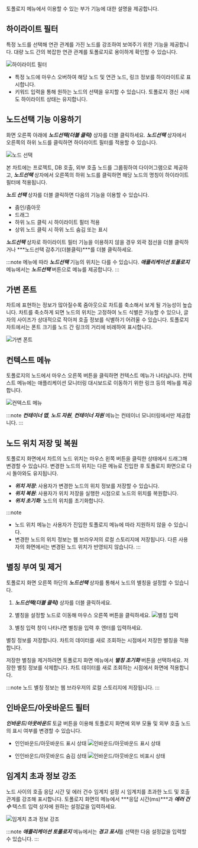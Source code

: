 토폴로지 메뉴에서 이용할 수 있는 부가 기능에 대한 설명을 제공합니다.

## 하이라이트 필터

특정 노드를 선택해 연관 관계를 가진 노드를 강조하여 보여주기 위한 기능을 제공합니다. 대량 노드 간의 복잡한 연관 관계를 토폴로지로 용이하게 확인할 수 있습니다.

![하이라이트 필터](/img/topology-highlight.png)

* 특정 노드에 마우스 오버하여 해당 노드 및 연관 노드, 링크 정보를 하이라이트로 표시합니다.
* 키워드 입력을 통해 원하는 노드의 선택을 유지할 수 있습니다. 토폴로지 갱신 시에도 하이라이트 상태는 유지합니다.

## 노드선택 기능 이용하기

화면 오른쪽 아래에 ***노드선택(더블 클릭)*** 상자를 더블 클릭하세요. ***노드선택*** 상자에서 오른쪽의 하위 노드를 클릭하면 하이라이트 필터를 적용할 수 있습니다.

![노드 선택](/img/topology-select-node.png)

본 차트에는 프로젝트, DB 호출, 외부 호출 노드를 그룹핑하여 다이어그램으로 제공하고, ***노드선택*** 상자에서 오른쪽의 하위 노드를 클릭하면 해당 노드의 명칭이 하이라이트 필터에 적용됩니다.

***노드 선택*** 상자를 더블 클릭하면 다음의 기능을 이용할 수 있습니다.

* 줌인/줌아웃
* 드래그
* 하위 노드 클릭 시 하이라이트 필터 적용
* 상위 노드 클릭 시 하위 노드 숨김 또는 표시

***노드선택*** 상자로 하이라이트 필터 기능을 이용하지 않을 경우 외곽 점선을 더블 클릭하거나 ***노드선택 감추기(더블클릭)***를 더블 클릭하세요.

:::note
메뉴에 따라 ***노드선택*** 기능의 위치는 다를 수 있습니다. ***애플리케이션 토폴로지*** 메뉴에서는 ***노드선택*** 버튼으로 메뉴를 제공합니다.
:::

## 가변 폰트

차트에 표현하는 정보가 많아질수록 줌아웃으로 차트를 축소해서 보게 될 가능성이 높습니다. 차트를 축소하게 되면 노드의 위치는 고정하여 노드 식별은 가능할 수 있으나, 글자의 사이즈가 상대적으로 작아져 호출 정보를 식별하기 어려울 수 있습니다. 토폴로지 차트에서는 폰트 크기를 노드 간 링크의 거리에 비례하여 표시합니다.

![가변 폰트](https://img.whatap.io/media/user_guide_application/topology/dynamic_font_size.png)

## 컨텍스트 메뉴

토폴로지의 노드에서 마우스 오른쪽 버튼을 클릭하면 컨텍스트 메뉴가 나타납니다. 컨텍스트 메뉴에는 애플리케이션 모니터링 대시보드로 이동하기 위한 링크 등의 메뉴를 제공합니다.

![컨텍스트 메뉴](https://img.whatap.io/media/user_guide_application/topology/context_menu.png)

:::note
***컨테이너 맵***, ***노드 자원***, ***컨테이너 자원*** 메뉴는 컨테이너 모니터링에서만 제공합니다.
:::

## 노드 위치 저장 및 복원

토폴로지 화면에서 차트의 노드 위치는 마우스 왼쪽 버튼을 클릭한 상태에서 드래그해 변경할 수 있습니다. 변경한 노드의 위치는 다른 메뉴로 진입한 후 토폴로지 화면으로 다시 돌아와도 유지됩니다.

* ***위치 저장***: 사용자가 변경한 노드의 위치 정보를 저장할 수 있습니다.
* ***위치 복원***: 사용자가 위치 저장을 실행한 시점으로 노드의 위치를 복원합니다.
* ***위치 초기화***: 노드의 위치를 초기화합니다.

:::note
* 노드 위치 메뉴는 사용자가 진입한 토폴로지 메뉴에 따라 지원하지 않을 수 있습니다.
* 변경한 노드의 위치 정보는 웹 브라우저의 로컬 스토리지에 저장됩니다. 다른 사용자의 화면에서는 변경된 노드 위치가 반영되지 않습니다.
:::

## 별칭 부여 및 제거

토폴로지 화면 오른쪽 하단의 ***노드선택*** 상자를 통해서 노드의 별칭을 설정할 수 있습니다.

1. ***노드선택(더블 클릭)*** 상자를 더블 클릭하세요.

1. 별칭을 설정할 노드로 이동해 마우스 오른쪽 버튼을 클릭하세요.
  ![별칭 입력](/img/node-custom-name.png)

1. 별칭 입력 창이 나타나면 별칭을 입력 후 엔터를 입력하세요.

별칭 정보를 저장합니다. 차트의 데이터를 새로 조회하는 시점에서 저장한 별칭을 적용합니다.

저장한 별칭을 제거하려면 토폴로지 화면 메뉴에서 ***별칭 초기화*** 버튼을 선택하세요. 저장한 별칭 정보를 삭제합니다. 차트 데이터를 새로 조회하는 시점에서 화면에 적용합니다.

:::note
노드 별칭 정보는 웹 브라우저의 로컬 스토리지에 저장됩니다.
:::

## 인바운드/아웃바운드 필터

***인바운드***/***아웃바운드*** 토글 버튼을 이용해 토폴로지 화면에 외부 모듈 및 외부 호출 노드의 표시 여부를 변경할 수 있습니다.

* 인인바운드/아웃바운드 표시 상태
  ![인바운드/아웃바운드 표시 상태](https://img.whatap.io/media/user_guide_application/topology/inbound_outbound_displayed.png)

* 인인바운드/아웃바운드 숨김 상태
  ![인바운드/아웃바운드 비표시 상태](https://img.whatap.io/media/user_guide_application/topology/inbound_outbound_hidden.png)

## 임계치 초과 정보 강조

노드 사이의 호출 응답 시간 및 에러 건수 임계치 설정 시 임계치를 초과한 노드 및 호출 관계를 강조해 표시합니다. 토폴로지 화면의 메뉴에서 ***응답 시간(ms)***과 ***에러 건수*** 텍스트 입력 상자에 원하는 설정값을 입력하세요.

![임계치 초과 정보 강조](https://img.whatap.io/media/user_guide_application/topology/threshold_emphasized.png)

:::note
***애플리케이션 토폴로지*** 메뉴에서는 ***경고 표시***를 선택한 다음 설정값을 입력할 수 있습니다.
:::